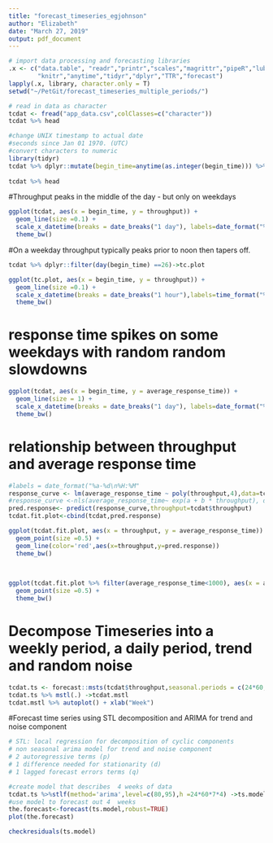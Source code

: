 ```yaml
---
title: "forecast_timeseries_egjohnson"
author: "Elizabeth"
date: "March 27, 2019"
output: pdf_document
---
```


```r
# import data processing and forecasting libraries
.x <- c("data.table", "readr","printr","scales","magrittr","pipeR","lubridate","ggplot2",
        "knitr","anytime","tidyr","dplyr","TTR","forecast")
lapply(.x, library, character.only = T)
setwd("~/PetGit/forecast_timeseries_multiple_periods/")
```

```r
# read in data as character
tcdat <- fread("app_data.csv",colClasses=c("character"))
tcdat %>% head
```


```r
#change UNIX timestamp to actual date
#seconds since Jan 01 1970. (UTC)
#convert characters to numeric
library(tidyr)
tcdat %>% dplyr::mutate(begin_time=anytime(as.integer(begin_time))) %>% dplyr::mutate_if(is.character,as.numeric) -> tcdat
                                                                
tcdat %>% head
```


#Throughput peaks in the middle of the day - but only on weekdays
```r

ggplot(tcdat, aes(x = begin_time, y = throughput)) + 
  geom_line(size =0.1) +
  scale_x_datetime(breaks = date_breaks("1 day"), labels=date_format("%a \n %d",tz=Sys.timezone()))+
  theme_bw()
```


#On a weekday throughput typically peaks prior to noon then tapers off.
```r
tcdat %>% dplyr::filter(day(begin_time) ==26)->tc.plot

ggplot(tc.plot, aes(x = begin_time, y = throughput)) + 
  geom_line(size =0.1) +
  scale_x_datetime(breaks = date_breaks("1 hour"),labels=time_format("%a \n %d \n %H",tz=Sys.timezone()))+
  theme_bw()
```


# response time spikes on some weekdays with random random slowdowns
```r
ggplot(tcdat, aes(x = begin_time, y = average_response_time)) + 
  geom_line(size = 1) +
  scale_x_datetime(breaks = date_breaks("1 day"), labels=date_format("%a-%d",tz=Sys.timezone()))+
  theme_bw()
```
# relationship between throughput and average response time
```r
#labels = date_format("%a-%d\n%H:%M"
response_curve <- lm(average_response_time ~ poly(throughput,4),data=tcdat)
#response_curve <-nls(average_response_time~ exp(a + b * throughput), data = tcdat, start = list(a = 0, b = 0))
pred.response<- predict(response_curve,throughput=tcdat$throughput)
tcdat.fit.plot<-cbind(tcdat,pred.response)
```

```r
ggplot(tcdat.fit.plot, aes(x = throughput, y = average_response_time)) + 
  geom_point(size =0.5) +
  geom_line(color='red',aes(x=throughput,y=pred.response))
  theme_bw()
  
  

```

```r
ggplot(tcdat.fit.plot %>% filter(average_response_time<1000), aes(x = average_response_time, y = throughput)) + 
  geom_point(size =0.5) +
  theme_bw()
```

# Decompose Timeseries into a weekly period, a daily period, trend and random noise
```r
tcdat.ts <- forecast::msts(tcdat$throughput,seasonal.periods = c(24*60,24*60*7-1))
tcdat.ts %>% mstl(.) ->tcdat.mstl
tcdat.mstl %>% autoplot() + xlab("Week")
```

#Forecast time series using STL decomposition and ARIMA for trend and noise component
```r
# STL: local regression for decomposition of cyclic components
# non seasonal arima model for trend and noise component
# 2 autoregressive terms (p)
# 1 difference needed for stationarity (d)
# 1 lagged forecast errors terms (q)

#create model that describes  4 weeks of data
tcdat.ts %>%stlf(method='arima',level=c(80,95),h =24*60*7*4) ->ts.model
#use model to forecast out 4  weeks
the.forecast<-forecast(ts.model,robust=TRUE)
plot(the.forecast)
```

```r
checkresiduals(ts.model)
```


```r

```